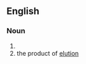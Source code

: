 ==English==

===Noun===
{{en-noun}}

# {{alternative spelling of|eluent}}
# the product of [[elution]]